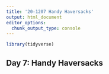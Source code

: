 ```yaml
---
title: '20-1207 Handy Haversacks'
output: html_document
editor_options: 
  chunk_output_type: console
---
```


```r
library(tidyverse)
```

## Day 7: Handy Haversacks

